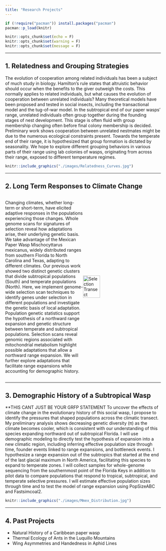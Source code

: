 ```yaml
---
title: "Research Projects"
---
```


```r

if (!require("pacman")) install.packages("pacman")
pacman::p_load(knitr)

knitr::opts_chunk$set(echo = F)
knitr::opts_chunk$set(warning = F)
knitr::opts_chunk$set(message = F)
```


<style>
body {text-align: left}
</style>

___

## 1. Relatedness and Grouping Strategies

The evolution of cooperation among related individuals has been a subject of much study in biology. Hamilton's rule states that altruistic behavior should occur when the benefits to the giver outweigh the costs. This normally applies to related individuals, but what causes the evolution of cooperation between unrelated individuals? Many theoretical models have been proposed and tested in social insects, including the transactional model and the tug-of-war model. In the subtropical end of our paper wasps' range, unrelated individuals often group together during the founding stages of nest development. This stage is often fluid with group membership changing often before final colony membership is decided. Preliminary work shows cooperation between unrelated nestmates might be due to the numerous ecological constraints present. Towards the temperate end of their range, it is hypothesized that group formation is dictated by seasonality. We hope to explore different grouping behaviors in various parts of their range using lab colonies of wasps, originating from across their range, exposed to different temperature regimes.

```r
knitr::include_graphics("./images/Relatedness_Curves.jpg")
```
   
___

## 2. Long Term Responses to Climate Change

<div style="display: flex; align-items: center;">
  <p style="width: 50%;">
  Changing climates, whether long-term or short-term, have elicited adaptive responses in the populations experiencing those changes. Whole genome scans for signatures of selection reveal how adaptations arise, their underlying genetic basis. We take advantage of the Mexican Paper Wasp Mischocyttarus mexicanus, widely distributed ranges from southern Florida to North Carolina and Texas, adapting to different climates. Our previous work showed two distinct genetic clusters that divide subtropical populations (South) and temperate populations (North). Here, we implement genome-wide selection scan techniques to identify genes under selection in different populations and investigate the genetic basis of local adaptation. Population genetic statistics support the hypothesis of a northward range expansion and genetic structure between temperate and subtropical populations. Selection scans reveal genomic regions associated with mitochondrial metabolism highlight possible adaptations that allow a northward range expansion. We will further explore adaptations that facilitate range expansions while accounting for demographic history.
  </p>
  <img src="./images/Rough_Selection_FL_Transect.png" alt="Selection Transect" style="width: 60%; margin-right: 10px;">
</div>

___

## 3. Demographic History of a Subtropical Wasp

**THIS CANT JUST BE YOUR GRFP STATEMENT
To uncover the effects of climate change in the evolutionary history of this social wasp, I propose to identify the pressures that shaped populations across the climatic transect. My preliminary analysis shows decreasing genetic diversity (π) as the climate becomes cooler, which is consistent with our understanding of this species expanding northward out of subtropical Florida. I will use demographic modeling to directly test the hypothesis of expansion into a new climatic region, including inferring effective population size through time, founder events linked to range expansions, and bottleneck events. I hypothesize a range expansion out of the subtropics that started at the end of the last glacial maximum in North America, facilitating this species to expand to temperate zones. I will collect samples for whole-genome sequencing from the southernmost point of the Florida Keys in addition to pilot data to compare populations that respond to tropical, subtropical, and temperate selective pressures. I will estimate effective population sizes through time and to test the model of range expansion using PopSizeABC and Fastsimcoal2.

```r
knitr::include_graphics("./images/Mmex_Distribution.jpg")
```

___

## 4. Past Projects

* Natural History of a Caribbean paper wasp
* Thermal Ecology of Ants in the Luquillo Mountains
* Wing Asymmetries and Handedness in Aphid Lines